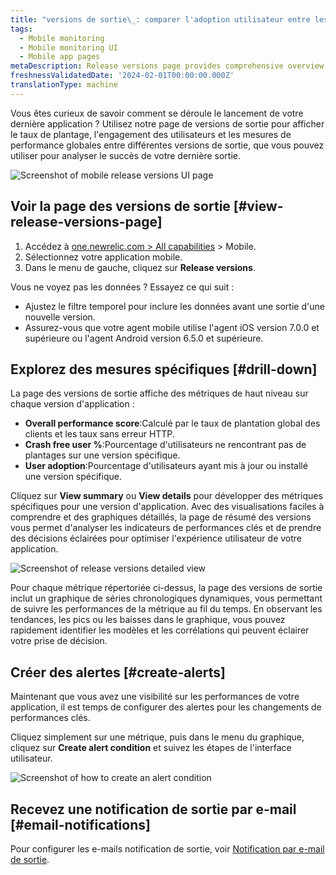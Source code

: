 ```yaml
---
title: "versions de sortie\_: comparer l'adoption utilisateur entre les versions de sortie"
tags:
  - Mobile monitoring
  - Mobile monitoring UI
  - Mobile app pages
metaDescription: Release versions page provides comprehensive overview of their mobile application's performance across different versions.
freshnessValidatedDate: '2024-02-01T00:00:00.000Z'
translationType: machine
---
```


Vous êtes curieux de savoir comment se déroule le lancement de votre dernière application ? Utilisez notre page de versions de sortie pour afficher le taux de plantage, l&apos;engagement des utilisateurs et les mesures de performance globales entre différentes versions de sortie, que vous pouvez utiliser pour analyser le succès de votre dernière sortie.

<img title="Mobile release versions page" alt="Screenshot of mobile release versions UI page" src="/images/mobile_screenshot-full_release-versions.webp" />

## Voir la page des versions de sortie [#view-release-versions-page]

1. Accédez à [one.newrelic.com &gt; All capabilities](https://one.newrelic.com/all-capabilities) &gt; Mobile.
2. Sélectionnez votre application mobile.
3. Dans le menu de gauche, cliquez sur <DNT>**Release versions**</DNT>.

<Callout variant="tip">
  Vous ne voyez pas les données ? Essayez ce qui suit :

  * Ajustez le filtre temporel pour inclure les données avant une sortie d&apos;une nouvelle version.
  * Assurez-vous que votre agent mobile utilise l&apos;agent iOS version 7.0.0 et supérieure ou l&apos;agent Android version 6.5.0 et supérieure.
</Callout>

## Explorez des mesures spécifiques [#drill-down]

La page des versions de sortie affiche des métriques de haut niveau sur chaque version d&apos;application :

* <DNT>**Overall performance score**</DNT>:Calculé par le taux de plantation global des clients et les taux sans erreur HTTP.
* <DNT>**Crash free user %**</DNT>:Pourcentage d&apos;utilisateurs ne rencontrant pas de plantages sur une version spécifique.
* <DNT>**User adoption**</DNT>:Pourcentage d&apos;utilisateurs ayant mis à jour ou installé une version spécifique.

Cliquez sur <DNT>**View summary**</DNT> ou <DNT>**View details**</DNT> pour développer des métriques spécifiques pour une version d&apos;application. Avec des visualisations faciles à comprendre et des graphiques détaillés, la page de résumé des versions vous permet d&apos;analyser les indicateurs de performances clés et de prendre des décisions éclairées pour optimiser l&apos;expérience utilisateur de votre application.

<img title="Details of release versions" alt="Screenshot of release versions detailed view" src="/images/mobile_screenshot-full_release-versions-details.webp" />

Pour chaque métrique répertoriée ci-dessus, la page des versions de sortie inclut un graphique de séries chronologiques dynamiques, vous permettant de suivre les performances de la métrique au fil du temps. En observant les tendances, les pics ou les baisses dans le graphique, vous pouvez rapidement identifier les modèles et les corrélations qui peuvent éclairer votre prise de décision.

## Créer des alertes [#create-alerts]

Maintenant que vous avez une visibilité sur les performances de votre application, il est temps de configurer des alertes pour les changements de performances clés.

Cliquez simplement sur une métrique, puis dans le menu du graphique, cliquez sur <DNT>**Create alert condition**</DNT> et suivez les étapes de l&apos;interface utilisateur.

<img title="Create an alert condition" alt="Screenshot of how to create an alert condition" src="/images/mobile_screenshot-full_create-alert-condition.webp" />

## Recevez une notification de sortie par e-mail [#email-notifications]

Pour configurer les e-mails notification de sortie, voir [Notification par e-mail de sortie](/docs/mobile-monitoring/mobile-monitoring-ui/mobile-app-pages/mobile-monitoring-email-notifications/#version-trends).